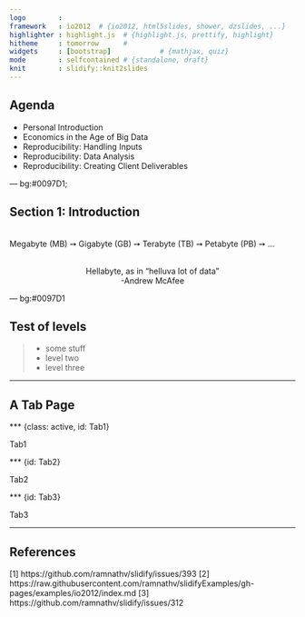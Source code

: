 ```yaml
---
logo        : 
framework   : io2012  # {io2012, html5slides, shower, dzslides, ...}
highlighter : highlight.js  # {highlight.js, prettify, highlight}
hitheme     : tomorrow      # 
widgets     : [bootstrap]            # {mathjax, quiz}
mode        : selfcontained # {standalone, draft}
knit        : slidify::knit2slides
--- 
```


## Agenda

- Personal Introduction
- Economics in the Age of Big Data
- Reproducibility: Handling Inputs
- Reproducibility: Data Analysis
- Reproducibility: Creating Client Deliverables

--- bg:#0097D1; 

## Section 1: Introduction
</br>
Megabyte (MB) &#10137; Gigabyte (GB) &#10137; Terabyte (TB) &#10137; Petabyte (PB) &#10137; ... 
   
</br>
<center>Hellabyte, as in "helluva lot of data" </center>

<center>     -Andrew McAfee </center>

--- bg:#0097D1

## Test of levels

>- some stuff
    - level two
    - level three

---

## A Tab Page

*** {class: active, id: Tab1}

Tab1

*** {id: Tab2}

Tab2


*** {id: Tab3}

Tab3

---

## References

[1] https://github.com/ramnathv/slidify/issues/393
[2] https://raw.githubusercontent.com/ramnathv/slidifyExamples/gh-pages/examples/io2012/index.md
[3] https://github.com/ramnathv/slidify/issues/312




